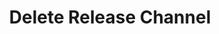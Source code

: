 ---
title: 'Delete Release Channel'
openapi: 'Delete /v1/apps/{packageName}/release-channels/{releaseChannelId}'
---